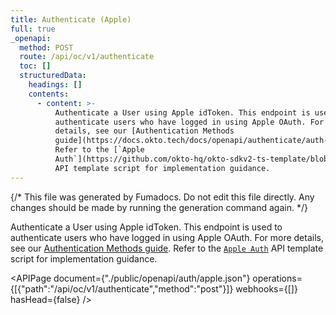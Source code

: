 ```yaml
---
title: Authenticate (Apple)
full: true
_openapi:
  method: POST
  route: /api/oc/v1/authenticate
  toc: []
  structuredData:
    headings: []
    contents:
      - content: >-
          Authenticate a User using Apple idToken. This endpoint is used to
          authenticate users who have logged in using Apple OAuth. For more
          details, see our [Authentication Methods
          guide](https://docs.okto.tech/docs/openapi/authenticate/auth-methods).
          Refer to the [`Apple
          Auth`](https://github.com/okto-hq/okto-sdkv2-ts-template/blob/main/src/api-template/auth/appleAuthenticate_template.ts)
          API template script for implementation guidance.
---
```


{/* This file was generated by Fumadocs. Do not edit this file directly. Any changes should be made by running the generation command again. */}

Authenticate a User using Apple idToken. This endpoint is used to authenticate users who have logged in using Apple OAuth. For more details, see our [Authentication Methods guide](https://docs.okto.tech/docs/openapi/authenticate/auth-methods). Refer to the [`Apple Auth`](https://github.com/okto-hq/okto-sdkv2-ts-template/blob/main/src/api-template/auth/appleAuthenticate_template.ts) API template script for implementation guidance.

<APIPage document={"./public/openapi/auth/apple.json"} operations={[{"path":"/api/oc/v1/authenticate","method":"post"}]} webhooks={[]} hasHead={false} />